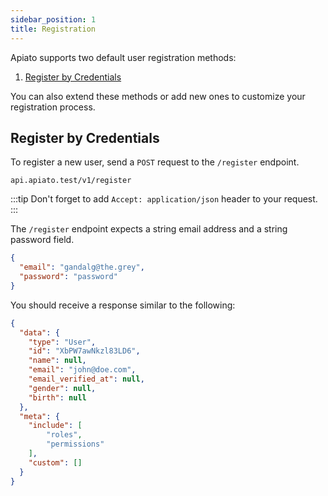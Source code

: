 ```yaml
---
sidebar_position: 1
title: Registration
---
```


Apiato supports two default user registration methods:

1. [Register by Credentials](#register-by-credentials)

[//]: # (2. [Register by Social Account]&#40;#register-by-social-account&#41;)

You can also extend these methods or add new ones to customize your registration process.

## Register by Credentials

To register a new user, send a `POST` request to the `/register` endpoint.

```
api.apiato.test/v1/register
```

:::tip
Don't forget to add `Accept: application/json` header to your request.
:::

The `/register` endpoint expects a string email address and a string password field.

```json
{
  "email": "gandalg@the.grey",
  "password": "password"
}
```

You should receive a response similar to the following:

```json
{
  "data": {
    "type": "User",
    "id": "XbPW7awNkzl83LD6",
    "name": null,
    "email": "john@doe.com",
    "email_verified_at": null,
    "gender": null,
    "birth": null
  },
  "meta": {
    "include": [
        "roles",
        "permissions"
    ],
    "custom": []
  }
}
```

[//]: # (## Register by Social Account)

[//]: # ()
[//]: # (> &#40;Facebook, Twitter, Google, etc...&#41;)

[//]: # ()
[//]: # (Checkout the [Social Authentication]&#40;../pacakges/social-authentication.md&#41; documentation.)
